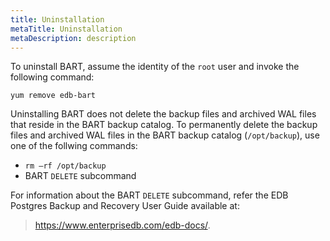 ```yaml
---
title: Uninstallation
metaTitle: Uninstallation
metaDescription: description
---
```


To uninstall BART, assume the identity of the `root` user and invoke the
following command:

`yum remove edb-bart`

Uninstalling BART does not delete the backup files and archived WAL
files that reside in the BART backup catalog. To permanently delete the
backup files and archived WAL files in the BART backup catalog
(`/opt/backup`), use one of the follwing commands:

  - `rm –rf /opt/backup`
  - BART `DELETE` subcommand

For information about the BART `DELETE` subcommand, refer the EDB
Postgres Backup and Recovery User Guide available at:

> <https://www.enterprisedb.com/edb-docs/>.
